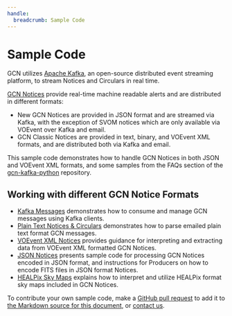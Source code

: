 ```yaml
---
handle:
  breadcrumb: Sample Code
---
```


# Sample Code

GCN utilizes [Apache Kafka](https://kafka.apache.org), an open-source distributed event streaming platform, to stream Notices and Circulars in real time.

[GCN Notices](/docs/notices) provide real-time machine readable alerts and are distributed in different formats:

- New GCN Notices are provided in JSON format and are streamed via Kafka, with the exception of SVOM notices which are only available via VOEvent over Kafka and email.
- GCN Classic Notices are provided in text, binary, and VOEvent XML formats, and are distributed both via Kafka and email.

This sample code demonstrates how to handle GCN Notices in both JSON and VOEvent XML formats, and some samples from the FAQs section of the [gcn-kafka-python](https://github.com/nasa-gcn/gcn-kafka-python) repository.

## Working with different GCN Notice Formats

- [Kafka Messages](sample/kafka) demonstrates how to consume and manage GCN messages using Kafka clients.
- [Plain Text Notices & Circulars](sample/text) demonstrates how to parse emailed plain text format GCN messages.
- [VOEvent XML Notices](sample/xml) provides guidance for interpreting and extracting data from VOEvent XML formatted GCN Notices.
- [JSON Notices](sample/json) presents sample code for processing GCN Notices encoded in JSON format, and instructions for Producers on how to encode FITS files in JSON format Notices.
- [HEALPix Sky Maps](sample/healpix) explains how to interpret and utilize HEALPix format sky maps included in GCN Notices.

To contribute your own sample code, make a [GitHub pull request](/docs/contributing/github) to add it to [the Markdown source for this document](https://github.com/nasa-gcn/gcn.nasa.gov/blob/CodeSamples/app/routes/docs.sample._index.mdx), or [contact us](/contact).
